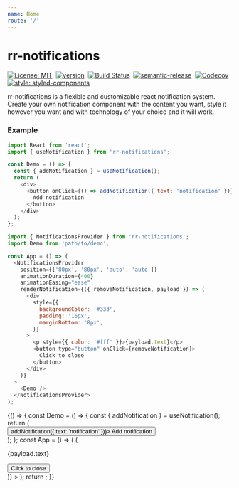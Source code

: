 ```yaml
---
name: Home
route: '/'
---
```


# rr-notifications

[![License: MIT](https://img.shields.io/badge/License-MIT-yellow.svg)](https://opensource.org/licenses/MIT)&nbsp;
[![version](https://img.shields.io/npm/v/rr-notifications.svg?style=flat)](https://www.npmjs.com/package/rr-notifications)&nbsp;
[![Build Status](https://travis-ci.org/thegrinder/rr-notifications.svg?branch=master)](https://travis-ci.org/thegrinder/rr-notifications)&nbsp;
[![semantic-release](https://img.shields.io/badge/%20%20%F0%9F%93%A6%F0%9F%9A%80-semantic--release-e10079.svg)](https://github.com/semantic-release/semantic-release)&nbsp;
[![Codecov](https://img.shields.io/codecov/c/github/thegrinder/rr-notifications.svg)](https://codecov.io/gh/thegrinder/rr-notifications)&nbsp;
[![style: styled-components](https://img.shields.io/badge/style-%F0%9F%92%85%20styled--components-orange.svg?colorB=daa357&colorA=db748e)](https://github.com/styled-components/styled-components)&nbsp;

rr-notifications is a flexible and customizable react notification system. Create your own notification component with the content you want,
style it however you want and with technology of your choice and it will work.

### Example


```js
import React from 'react';
import { useNotification } from 'rr-notifications';

const Demo = () => {
  const { addNotification } = useNotification();
  return (
    <div>
      <button onClick={() => addNotification({ text: 'notification' })}>
        Add notification
      </button>
    </div>
  );
};
```

```js
import { NotificationsProvider } from 'rr-notifications';
import Demo from 'path/to/demo';

const App = () => (
  <NotificationsProvider
    position={['80px', '80px', 'auto', 'auto']}
    animationDuration={400}
    animationEasing="ease"
    renderNotification={({ removeNotification, payload }) => (
      <div
        style={{
          backgroundColor: '#333',
          padding: '16px',
          marginBottom: '8px',
        }}
      >
        <p style={{ color: '#fff' }}>{payload.text}</p>
        <button type="button" onClick={removeNotification}>
          Click to close
        </button>
      </div>
    )}
  >
    <Demo />
  </NotificationsProvider>
);
```

<Playground>
  {() => {
    const Demo = () => {
      const { addNotification } = useNotification();
      return (
        <div>
          <button onClick={() => addNotification({ text: 'notification' })}>
            Add notification
          </button>
        </div>
      );
    };
    const App = () => (
      <NotificationsProvider
        position={['80px', '80px', 'auto', 'auto']}
        animationDuration={400}
        animationEasing="ease"
        renderNotification={({ removeNotification, payload }) => (
          <div
            style={{
              backgroundColor: '#333',
              padding: '16px',
              marginBottom: '8px',
            }}
          >
            <p style={{ color: '#fff' }}>{payload.text}</p>
            <button type="button" onClick={removeNotification}>
              Click to close
            </button>
          </div>
        )}
      >
        <Demo />
      </NotificationsProvider>
    );
    return <App />;
  }}
</Playground>
